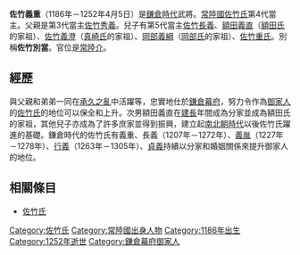 {{otheruses|subject=[[佐竹氏|佐竹氏]]第4代當主|other=佐竹氏第18代當主|佐竹義重}}
{{unreferenced|time=2013-06-15T13:03:50+00:00}}
{{japanese|japanese=佐竹 義重|kana=さたけ よししげ|romaji=Satake Yoshishige}}
'''佐竹義重'''（1186年－1252年4月5日）是[[鎌倉時代|鎌倉時代]]武將。[[常陸國|常陸國]][[佐竹氏|佐竹氏]]第4代當主。父親是第3代當主[[佐竹秀義|佐竹秀義]]。兒子有第5代當主[[佐竹長義|佐竹長義]]、[[額田義直|額田義直]]（[[額田氏|額田氏]]的家祖）、[[佐竹義澄|佐竹義澄]]（[[真崎氏|真崎氏]]的家祖）、[[岡部義綱|岡部義綱]]（[[岡部氏|岡部氏]]的家祖）、[[佐竹重氏|佐竹重氏]]。別稱'''佐竹別當'''。官位是[[常陸介|常陸介]]。

== 經歷 ==
與父親和弟弟一同在[[承久之亂|承久之亂]]中活躍等，忠實地仕於[[鎌倉幕府|鎌倉幕府]]，努力令作為[[御家人|御家人]]的[[佐竹氏|佐竹氏]]的地位可以保全和上升。次男額田義直在[[建長|建長]]年間成為分家並成為額田氏的家祖，其他兒子亦成為了許多庶家並得到振興，建立起[[南北朝時代_(日本)|南北朝時代]]以後佐竹氏躍進的基礎。鎌倉時代的佐竹氏有義重、長義（1207年－1272年）、[[佐竹義胤|義胤]]（1227年－1278年）、[[佐竹行義|行義]]（1263年－1305年）、[[佐竹貞義|貞義]]持續以分家和婚姻關係來提升御家人的地位。

== 相關條目 ==
*[[佐竹氏|佐竹氏]]
{{佐竹氏歷代當主}}
[[Category:佐竹氏|Category:佐竹氏]]
[[Category:常陸國出身人物|Category:常陸國出身人物]]
[[Category:1186年出生|Category:1186年出生]]
[[Category:1252年逝世|Category:1252年逝世]]
[[Category:鎌倉幕府御家人|Category:鎌倉幕府御家人]]